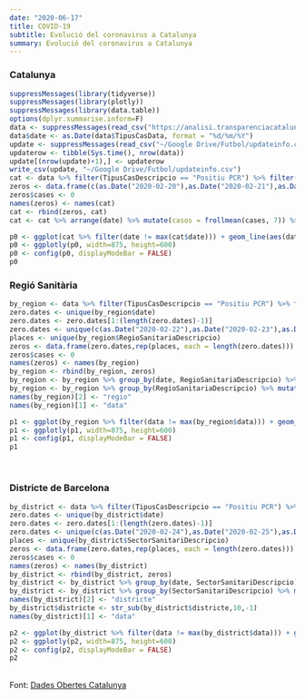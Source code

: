 ```yaml
---
date: "2020-06-17"
title: COVID-19
subtitle: Evolució del coronavirus a Catalunya
summary: Evolució del coronavirus a Catalunya
---
```

### Catalunya
```r
suppressMessages(library(tidyverse))
suppressMessages(library(plotly))
suppressMessages(library(data.table))
options(dplyr.summarise.inform=F)
data <- suppressMessages(read_csv("https://analisi.transparenciacatalunya.cat/api/views/xuwf-dxjd/rows.csv", col_types = cols()))
data$date <- as.Date(data$TipusCasData, format = "%d/%m/%Y")
update <- suppressMessages(read_csv("~/Google Drive/Futbol/updateinfo.csv"))
updaterow <- tibble(Sys.time(), nrow(data))
update[(nrow(update)+1),] <- updaterow
write_csv(update, "~/Google Drive/Futbol/updateinfo.csv")
cat <- data %>% filter(TipusCasDescripcio == "Positiu PCR") %>% filter(!RegioSanitariaDescripcio == "No classificat") %>% group_by(date) %>% summarise(cases = sum(NumCasos)) 
zeros <- data.frame(c(as.Date("2020-02-20"),as.Date("2020-02-21"),as.Date("2020-02-22"),as.Date("2020-02-23"),as.Date("2020-02-24"),as.Date("2020-02-25"),as.Date("2020-02-26"),as.Date("2020-02-27"),as.Date("2020-03-01"),as.Date("2020-03-03")))
zeros$cases <- 0
names(zeros) <- names(cat)
cat <- rbind(zeros, cat)
cat <- cat %>% arrange(date) %>% mutate(casos = frollmean(cases, 7)) %>% arrange(desc(date))

p0 <- ggplot(cat %>% filter(date != max(cat$date))) + geom_line(aes(date, casos), color = "red") + theme_minimal() + geom_vline(aes(xintercept=as.numeric(as.Date("2020-05-04"))), linetype='dashed', color='lightgrey') + geom_vline(aes(xintercept=as.numeric(as.Date("2020-06-19"))), linetype='dashed', color='lightgrey') + labs(x = "", y = "Mitjana de positius PCR a 7 dies")
p0 <- ggplotly(p0, width=875, height=600)
p0 <- config(p0, displayModeBar = FALSE)
p0
```

### Regió Sanitària
```r
by_region <- data %>% filter(TipusCasDescripcio == "Positiu PCR") %>% filter(!RegioSanitariaDescripcio == "No classificat") %>% group_by(date, RegioSanitariaDescripcio) %>% summarise(cases = sum(NumCasos)) 
zero.dates <- unique(by_region$date)
zero.dates <- zero.dates[1:(length(zero.dates)-1)]
zero.dates <- unique(c(as.Date("2020-02-22"),as.Date("2020-02-23"),as.Date("2020-02-24"),as.Date("2020-02-25"),as.Date("2020-02-26"),as.Date("2020-02-27"),as.Date("2020-02-28"),as.Date("2020-03-01"),as.Date("2020-03-02"),as.Date("2020-03-03"),as.Date("2020-03-04"), zero.dates))
places <- unique(by_region$RegioSanitariaDescripcio)
zeros <- data.frame(zero.dates,rep(places, each = length(zero.dates)))
zeros$cases <- 0
names(zeros) <- names(by_region)
by_region <- rbind(by_region, zeros)
by_region <- by_region %>% group_by(date, RegioSanitariaDescripcio) %>% summarise(cases = sum(cases)) %>% arrange(date)
by_region <- by_region %>% group_by(RegioSanitariaDescripcio) %>% mutate(casos = frollmean(cases, 7)) %>% arrange(desc(date))
names(by_region)[2] <- "regio"
names(by_region)[1] <- "data"

p1 <- ggplot(by_region %>% filter(data != max(by_region$data))) + geom_line(aes(data, casos, color = regio)) + theme_minimal() + geom_vline(aes(xintercept=as.numeric(as.Date("2020-05-04"))), linetype='dashed', color='lightgrey') + geom_vline(aes(xintercept=as.numeric(as.Date("2020-06-19"))), linetype='dashed', color='lightgrey') + labs(x = "", y = "Mitjana de positius PCR a 7 dies", color = "")
p1 <- ggplotly(p1, width=875, height=600)
p1 <- config(p1, displayModeBar = FALSE)
p1
```
<br>

### Districte de Barcelona
```r
by_district <- data %>% filter(TipusCasDescripcio == "Positiu PCR") %>% filter(str_detect(SectorSanitariDescripcio, 'Barcelona')) %>% group_by(date, SectorSanitariDescripcio) %>% summarise(cases = sum(NumCasos)) 
zero.dates <- unique(by_district$date)
zero.dates <- zero.dates[1:(length(zero.dates)-1)]
zero.dates <- unique(c(as.Date("2020-02-24"),as.Date("2020-02-25"),as.Date("2020-02-26"),as.Date("2020-02-27"),as.Date("2020-02-28"),as.Date("2020-03-01"),as.Date("2020-03-02"),as.Date("2020-03-03"),as.Date("2020-03-04"),as.Date("2020-03-06"),as.Date("2020-03-08"), zero.dates))
places <- unique(by_district$SectorSanitariDescripcio)
zeros <- data.frame(zero.dates,rep(places, each = length(zero.dates)))
zeros$cases <- 0
names(zeros) <- names(by_district)
by_district <- rbind(by_district, zeros)
by_district <- by_district %>% group_by(date, SectorSanitariDescripcio) %>% summarise(cases = sum(cases)) %>% arrange(date)
by_district <- by_district %>% group_by(SectorSanitariDescripcio) %>% mutate(casos = frollmean(cases, 7)) %>% arrange(desc(date))
names(by_district)[2] <- "districte"
by_district$districte <- str_sub(by_district$districte,10,-1)
names(by_district)[1] <- "data"

p2 <- ggplot(by_district %>% filter(data != max(by_district$data))) + geom_line(aes(data, casos, color = districte)) + theme_minimal() + geom_vline(aes(xintercept=as.numeric(as.Date("2020-05-04"))), linetype='dashed', color='lightgrey') + geom_vline(aes(xintercept=as.numeric(as.Date("2020-06-19"))), linetype='dashed', color='lightgrey') + labs(x = "", y = "Mitjana de positius PCR a 7 dies", color = "")
p2 <- ggplotly(p2, width=875, height=600)
p2 <- config(p2, displayModeBar = FALSE)
p2
```
<br>
Font: [Dades Obertes Catalunya](https://analisi.transparenciacatalunya.cat/Salut/Registre-de-casos-de-COVID-19-realitzats-a-Catalun/xuwf-dxjd)